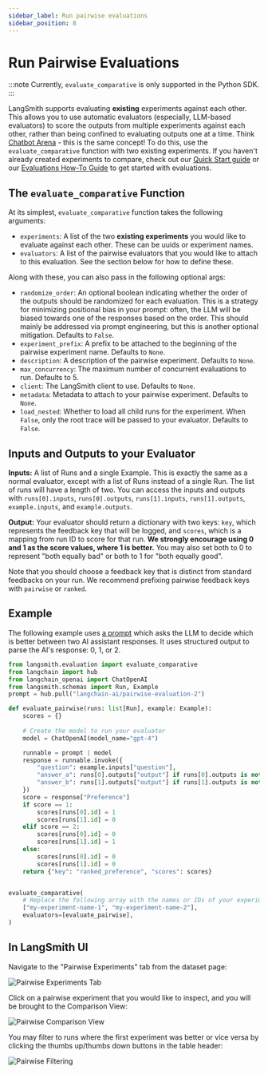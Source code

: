 ```yaml
---
sidebar_label: Run pairwise evaluations
sidebar_position: 8
---
```


# Run Pairwise Evaluations

:::note
Currently, `evaluate_comparative` is only supported in the Python SDK.
:::

LangSmith supports evaluating **existing** experiments against each other. This allows you to use automatic evaluators (especially, LLM-based evaluators) to score the outputs from multiple experiments against each other, rather than being confined to evaluating outputs one at a time. Think [Chatbot Arena](https://chat.lmsys.org/) - this is the same concept! To do this, use the `evaluate_comparative` function
with two existing experiments. If you haven't already created experiments to compare, check out our [Quick Start guide](https://docs.smith.langchain.com/#5-run-your-first-evaluation) or our [Evaluations How-To Guide](https://docs.smith.langchain.com/how_to_guides/evaluation/evaluate_llm_application) to get started with evaluations.

## The `evaluate_comparative` Function
At its simplest, `evaluate_comparative` function takes the following arguments:
- `experiments`: A list of the two **existing experiments** you would like to evaluate against each other. These can be uuids or experiment names.
- `evaluators`: A list of the pairwise evaluators that you would like to attach to this evaluation. See the section below for how to define these.

Along with these, you can also pass in the following optional args:
- `randomize_order`: An optional boolean indicating whether the order of the outputs should be randomized for each evaluation. This is a strategy for minimizing positional bias in your prompt: often, the LLM will be biased
towards one of the responses based on the order. This should mainly be addressed via prompt engineering, but this is another optional mitigation. Defaults to `False`.
- `experiment_prefix`: A prefix to be attached to the beginning of the pairwise experiment name. Defaults to `None`.
- `description`: A description of the pairwise experiment. Defaults to `None`.
- `max_concurrency`: The maximum number of concurrent evaluations to run. Defaults to 5.
- `client`: The LangSmith client to use. Defaults to `None`.
- `metadata`: Metadata to attach to your pairwise experiment. Defaults to `None`.
- `load_nested`: Whether to load all child runs for the experiment. When `False`, only the root trace will be passed to your evaluator. Defaults to `False`.

## Inputs and Outputs to your Evaluator

**Inputs:** A list of Runs and a single Example. This is exactly the same as a normal evaluator, except with a list of Runs instead of a single Run. The list of runs will have a length of two. You can access the inputs and outputs with 
`runs[0].inputs`, `runs[0].outputs`, `runs[1].inputs`, `runs[1].outputs`, `example.inputs`, and `example.outputs`.

**Output:** Your evaluator should return a dictionary with two keys: `key`, which represents the feedback key that will be logged, and `scores`, which is a
mapping from run ID to score for that run. **We strongly encourage using 0 and 1 as the score values, where 1 is better.** You may also set both to 0 to represent
"both equally bad" or both to 1 for "both equally good".

Note that you should choose a feedback key that is distinct from standard feedbacks on your run. We recommend prefixing pairwise feedback keys with `pairwise` or `ranked`.

## Example

The following example uses [a prompt](https://smith.langchain.com/hub/langchain-ai/pairwise-evaluation-2/26647e49?organizationId=94d4125d-dba0-55c3-8b1d-2464c35e5a41)
which asks the LLM to decide which is better between two AI assistant responses. It uses structured output to parse the AI's response: 0, 1, or 2.

```python
from langsmith.evaluation import evaluate_comparative
from langchain import hub
from langchain_openai import ChatOpenAI
from langsmith.schemas import Run, Example
prompt = hub.pull("langchain-ai/pairwise-evaluation-2")

def evaluate_pairwise(runs: list[Run], example: Example):
    scores = {}
    
    # Create the model to run your evaluator
    model = ChatOpenAI(model_name="gpt-4")

    runnable = prompt | model
    response = runnable.invoke({
        "question": example.inputs["question"],
        "answer_a": runs[0].outputs["output"] if runs[0].outputs is not None else "N/A",
        "answer_b": runs[1].outputs["output"] if runs[1].outputs is not None else "N/A",
    })
    score = response["Preference"]
    if score == 1:
        scores[runs[0].id] = 1
        scores[runs[1].id] = 0
    elif score == 2:
        scores[runs[0].id] = 0
        scores[runs[1].id] = 1
    else:
        scores[runs[0].id] = 0
        scores[runs[1].id] = 0
    return {"key": "ranked_preference", "scores": scores}


evaluate_comparative(
    # Replace the following array with the names or IDs of your experiments
    ["my-experiment-name-1", "my-experiment-name-2"],
    evaluators=[evaluate_pairwise],
)
```

## In LangSmith UI

Navigate to the "Pairwise Experiments" tab from the dataset page:

![Pairwise Experiments Tab](./static/pairwise_from_dataset.png)

Click on a pairwise experiment that you would like to inspect, and you will be brought to the Comparison View:

![Pairwise Comparison View](./static/pairwise_comparison_view.png)

You may filter to runs where the first experiment was better or vice versa by clicking the thumbs up/thumbs down buttons in the table header:

![Pairwise Filtering](./static/filter_pairwise.png)
